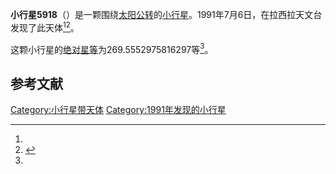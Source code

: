 {{Infobox planet
| bgcolour = #FFFFC0
| name = 5918
| symbol = 
| image = 
| caption = 
| discovery = yes
| discovery_ref = 
| discoverer = {{link-en|亨利·德波鸿诺|Henri Debehogne}}
| discovery_site = [[拉西拉天文台|拉西拉天文台]] 
| discovered = 1991年7月6日
| designations = yes
| mp_name = 
| named_after = 
| alt_names = 1991 NV3/ 1982 SL11 / 1989 AU5 / 1991 NV7 / 1992 WW2
| mp_category = [[主带小行星|主带小行星]]
| orbit_ref = <ref name="a">[http://ssd.jpl.nasa.gov/sbdb.cgi?sstr=5918 5918] {{Wayback|url=http://ssd.jpl.nasa.gov/sbdb.cgi?sstr=5918 |date=20110610013921 }}，小行星數據庫瀏覽器（JPL Small-Body Database Browser）－[[美国国家航空航天局|美国国家航空航天局]]喷气推进实验室</ref>
| epoch = 2456400.5 (2013年4月18日更新)
| aphelion = {{convert|3.085965542315667|AU|km|3|abbr=on|lk=out}}
| perihelion = {{convert|2.598287941176495|AU|km|3|abbr=on}}
| semimajor = {{convert|2.842126741746081|AU|km|3|abbr=on}}
| eccentricity = 0.085794485
| period = 1750.102915 [[日|日]]<br />4.79[[儒略年|儒略年]]
| avg_speed = 
| inclination = 3.213712570820209
| asc_node = 85.66927087494298
| mean_anomaly = 
| arg_peri = 269.5552975816297
| satellites = 
| physical_characteristics = yes
| dimensions = 
| mass = 
| density = 
| surface_grav = 
| escape_velocity = 
| sidereal_day = 
| axial_tilt = 
| pole_ecliptic_lat = 
| pole_ecliptic_lon = 
| albedo = 
| temperatures= 
| temp_name1 = 
| mean_temp_1 = 
| max_temp_1 = 
| temp_name2 = 
| max_temp_2 = 
| spectral_type = 
| abs_magnitude = 269.5552975816297
}}

'''小行星5918'''（{{lang-en|5918}}）是一颗围绕[[太阳|太阳]][[公转|公转]]的[[小行星|小行星]]。1991年7月6日，{{link-en|亨利·德波鸿诺|Henri Debehogne}}在拉西拉天文台发现了此天体<ref name="a" /><ref>{{cite news|title=小行星列表|url=http://cfa-www.harvard.edu/iau/lists/NumberedMPs.txt|accessdate=2013-07-08|newspaper=哈佛大学|archive-date=2008-05-17|archive-url=https://web.archive.org/web/20080517010638/http://cfa-www.harvard.edu/iau/lists/NumberedMPs.txt|dead-url=no}}</ref>。

这颗小行星的[[绝对星等|绝对星等]]为269.5552975816297等<ref name="a" />。

==参考文献==
{{reflist}}
{{Minor Planet Number|[[小行星5917|小行星5917]]|[[小行星5919|小行星5919]]}}

{{小天体}}

[[Category:小行星带天体|Category:小行星带天体]]
[[Category:1991年发现的小行星|Category:1991年发现的小行星]]

{{asteroid-stub}}